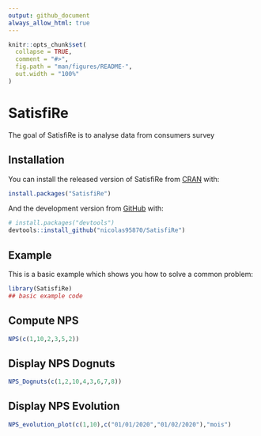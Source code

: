 ```yaml
---
output: github_document
always_allow_html: true
---
```


<!-- README.md is generated from README.Rmd. Please edit that file -->

```r
knitr::opts_chunk$set(
  collapse = TRUE,
  comment = "#>",
  fig.path = "man/figures/README-",
  out.width = "100%"
)
```

# SatisfiRe

<!-- badges: start -->
<!-- badges: end -->

The goal of SatisfiRe is to analyse data from consumers survey

## Installation

You can install the released version of SatisfiRe from [CRAN](https://CRAN.R-project.org) with:

``` r
install.packages("SatisfiRe")
```

And the development version from [GitHub](https://github.com/) with:

``` r
# install.packages("devtools")
devtools::install_github("nicolas95870/SatisfiRe")
```
## Example

This is a basic example which shows you how to solve a common problem:

```r
library(SatisfiRe)
## basic example code
```

## Compute NPS

```r
NPS(c(1,10,2,3,5,2))
```

## Display NPS Dognuts

```r
NPS_Dognuts(c(1,2,10,4,3,6,7,8))
```


## Display NPS Evolution

```r
NPS_evolution_plot(c(1,10),c("01/01/2020","01/02/2020"),"mois")
```


